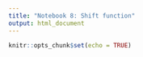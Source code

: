 ```yaml
---
title: "Notebook 8: Shift function"
output: html_document
---
```


```r
knitr::opts_chunk$set(echo = TRUE)
```

